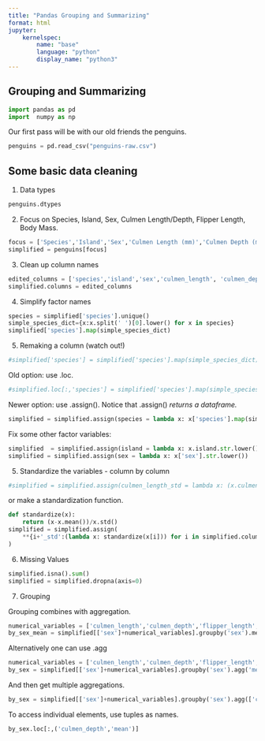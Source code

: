 ```yaml
---
title: "Pandas Grouping and Summarizing"
format: html
jupyter:
    kernelspec:
        name: "base"
        language: "python"
        display_name: "python3"
---
```


## Grouping and Summarizing

```python
import pandas as pd
import  numpy as np
```

Our first pass will be with our old friends the penguins.

```python
penguins = pd.read_csv("penguins-raw.csv")
```

## Some basic data cleaning

1.  Data types

```python
penguins.dtypes
```

2. Focus on Species, Island, Sex, Culmen Length/Depth, Flipper Length, Body Mass.

```python
focus = ['Species','Island','Sex','Culmen Length (mm)','Culmen Depth (mm)','Flipper Length (mm)', 'Body Mass (g)']
simplified = penguins[focus]
```

3. Clean up column names

```python
edited_columns = ['species','island','sex','culmen_length', 'culmen_depth','flipper_length','body_mass']
simplified.columns = edited_columns
```

4. Simplify factor names


```python
species = simplified['species'].unique()
simple_species_dict={x:x.split(' ')[0].lower() for x in species}
simplified['species'].map(simple_species_dict)
```

5. Remaking a column (watch out!)

```python
#simplified['species'] = simplified['species'].map(simple_species_dict)
```

Old option: use .loc.

```python
#simplified.loc[:,'species'] = simplified['species'].map(simple_species_dict)
```

Newer option: use .assign().  Notice that .assign() *returns a dataframe.*


```python
simplified = simplified.assign(species = lambda x: x['species'].map(simple_species_dict))
```

Fix some other factor variables:

```python
simplified  = simplified.assign(island = lambda x: x.island.str.lower())
simplified = simplified.assign(sex = lambda x: x['sex'].str.lower())
```

5.  Standardize the variables - column by column

```python
#simplified = simplified.assign(culmen_length_std = lambda x: (x.culmen_length-x.culmen_length.mean())/x.culmen_length.std())
```

or make a standardization function.

```python
def standardize(x):
    return (x-x.mean())/x.std()
simplified = simplified.assign(
    **{i+'_std':(lambda x: standardize(x[i])) for i in simplified.columns[3:]}
)
```

6.  Missing Values

```python
simplified.isna().sum()
simplified = simplified.dropna(axis=0)
```




7.  Grouping

Grouping combines with aggregation.

```python
numerical_variables = ['culmen_length','culmen_depth','flipper_length','body_mass']
by_sex_mean = simplified[['sex']+numerical_variables].groupby('sex').mean()
```

Alternatively one can use .agg

```python
numerical_variables = ['culmen_length','culmen_depth','flipper_length','body_mass']
by_sex = simplified[['sex']+numerical_variables].groupby('sex').agg('mean')
```

And then get multiple aggregations.

```python
by_sex = simplified[['sex']+numerical_variables].groupby('sex').agg(['count','mean','std'])
```

To access individual elements, use tuples as names.

```python
by_sex.loc[:,('culmen_depth','mean')]
```